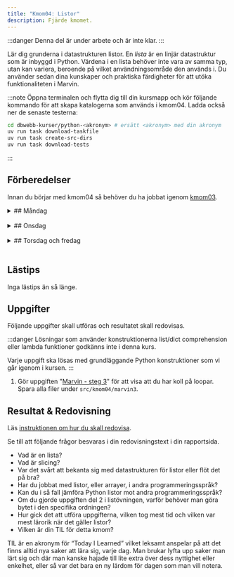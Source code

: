 ```yaml
---
title: "Kmom04: Listor" 
description: Fjärde kmomet.
---
```



:::danger
Denna del är under arbete och är inte klar.
:::

Lär dig grunderna i datastrukturen listor. En *lista* är en linjär datastruktur som är inbyggd i Python. Värdena i en lista behöver inte vara av samma typ, utan kan variera, beroende på vilket användningsområde den används i. Du använder sedan dina kunskaper och praktiska färdigheter för att utöka funktionaliteten i Marvin.


:::note
Öppna terminalen och flytta dig till din kursmapp och kör följande kommando för att skapa katalogerna som används i kmom04. Ladda också ner de senaste testerna:

```bash
cd dbwebb-kurser/python-<akronym> # ersätt <akronym> med din akronym
uv run task download-taskfile
uv run task create-src-dirs
uv run task download-tests
```
:::

## Förberedelser
Innan du börjar med kmom04 så behöver du ha jobbat igenom [kmom03](/website/kmom/kmom03).
<br/>


<details>
<summary>
## Måndag
</summary>

:::tip
När du ska jobba med kursen är det lättast om du öppnar VS Code från terminalen innan du börjar jobba.

```bash
cd dbwebb-kurser/python-<din akronym>
code .
```

Använd `practice` mappen i kmom04-katalogen för att skriva övningskod.
:::

### Intro till listor

En lista är som en låda med fack. Varje fack har ett nummer (index) och innehåller ett element (ett värde). Vi kan ändra på innehållet i listan och vi kan ta reda på vad som finns i ett visst fack.


#### Att göra

Vi fortsätter att läsa i boken [Python for Everybody: Exploring data in Python3](/website/laromaterial/böcker/).

<Steps>

1. Läs och jobba igenom följande kapitel i boken (alternativt kolla på videorna):
    * Ch8 Lists

1. Jobba igenom artikeln/övningen "[Kom igång med datatypen lista i Python](/website/laromaterial/övning/listor)". De exempelprogram du gör kan du spara i ditt kursrepo under `src/kmom04/practice`.

</Steps>


</details>
<br/>




<details>
<summary>
## Onsdag
</summary>
Jobba igenom [seminarium kmom04](/website/laromaterial/seminarium/kmom04). Det görs på onsdagens lektion.
</details>
<br/>





<details>
<summary>
## Torsdag och fredag
</summary>


### Att göra

<Steps>

1. Gör laborationen "[Python och listor](/website/laromaterial/lab/lab_04)" för att träna på listor i Python. Spara alla filer under `src/kmom04/lab04`.

1. Lös uppgifterna under [Uppgifter](#uppgifter).

</Steps>

</details>
<br/>


## Lästips

Inga lästips än så länge.


## Uppgifter

Följande uppgifter skall utföras och resultatet skall redovisas.

:::danger
Lösningar som använder konstruktionerna list/dict comprehension eller lambda funktioner godkänns inte i denna kurs.

Varje uppgift ska lösas med grundläggande Python konstruktioner som vi går igenom i kursen.
:::
1. Gör uppgiften "[Marvin - steg 3](/website/laromaterial/uppgift/marvin3)" för att visa att du har koll på loopar. Spara alla filer under `src/kmom04/marvin3`.



## Resultat & Redovisning
Läs [instruktionen om hur du skall redovisa](/website/laromaterial/instruktion/resultat-och-redovisning).

Se till att följande frågor besvaras i din redovisningstext i din rapportsida.

- Vad är en lista?
- Vad är slicing?
- Var det svårt att bekanta sig med datastrukturen för listor eller flöt det på bra?
- Har du jobbat med listor, eller arrayer, i andra programmeringsspråk?
- Kan du i så fall jämföra Python listor mot andra programmeringsspråk?
- Om du gjorde uppgiften del 2 i listövningen, varför behöver man göra bytet i den specifika ordningen?
- Hur gick det att utföra uppgifterna, vilken tog mest tid och vilken var mest lärorik när det gäller listor?
- Vilken är din TIL för detta kmom?

TIL är en akronym för “Today I Learned” vilket leksamt anspelar på att det finns alltid nya saker att lära sig, varje dag. Man brukar lyfta upp saker man lärt sig och där man kanske hajade till lite extra över dess nyttighet eller enkelhet, eller så var det bara en ny lärdom för dagen som man vill notera.

